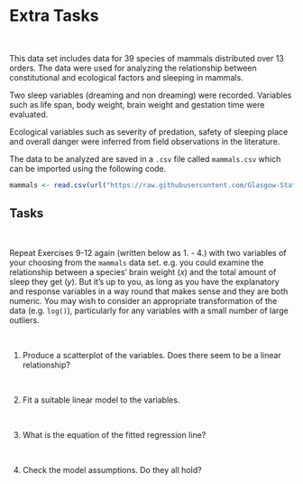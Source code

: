 # Extra Tasks

<br>

This data set includes data for 39 species of mammals distributed over 13 orders. The data were used for analyzing the relationship between constitutional and ecological factors and sleeping in mammals. 

Two sleep variables (dreaming and non dreaming) were recorded. Variables such as life span, body weight, brain weight and gestation time were evaluated. 

Ecological variables such as severity of predation, safety of sleeping place and overall danger were inferred from field observations in the literature.

The data to be analyzed are saved in a `.csv` file called `mammals.csv` which can be imported using the following code.

```r
mammals <- read.csv(url("https://raw.githubusercontent.com/Glasgow-Stats-L1-L2/S1Z_Lab3/main/mammals.csv"))
```


## Tasks

<br>

Repeat Exercises 9-12 again (written below as 1. - 4.) with two  variables of your choosing from the `mammals` data set. e.g. you could examine the relationship between a species' brain weight ($x$) and the total amount of sleep they get ($y$). But it's up to you, as long as you have the explanatory and response variables in a way round that makes sense and they are both numeric. You may wish to consider an appropriate transformation of the data (e.g. `log()`), particularly for any variables with a small number of large outliers.

<br>

1. Produce a scatterplot of the variables. Does there seem to be a linear relationship?

<br>

2. Fit a suitable linear model to the variables. 

<br>

3. What is the equation of the fitted regression line? 

<br>

4. Check the model assumptions. Do they all hold?

<br>
